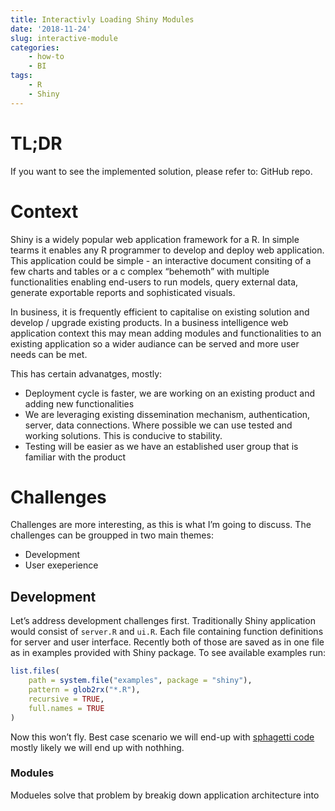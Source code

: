 ```yaml
---
title: Interactivly Loading Shiny Modules
date: '2018-11-24'
slug: interactive-module
categories: 
    - how-to
    - BI
tags: 
    - R
    - Shiny
---
```


# TL;DR

If you want to see the implemented solution, please refer to: 
GitHub repo.

# Context

Shiny is a widely popular web application framework for a R. In simple tearms it enables any R programmer to develop and deploy web application. This application could be simple - an interactive document consiting of a few charts and tables or a c complex "behemoth" with multiple functionalities enabling end-users to run models, query external data, generate exportable reports and sophisticated visuals. 

In business, it is frequently efficient to capitalise on existing solution and develop / upgrade existing products. In a business intelligence web application context this may mean adding modules and functionalities to an existing application so a wider audiance can be served and more user needs can be met.

This has certain advanatges, mostly:

- Deployment cycle is faster, we are working on an existing product and adding new functionalities
- We are leveraging existing dissemination mechanism, authentication, server, data connections. Where possible we can use tested and working solutions. This is conducive to stability.
- Testing will be easier as we have an established user group that is familiar with the product

# Challenges

Challenges are more interesting, as this is what I'm going to discuss. The challenges can be groupped in two main themes:

- Development
- User exeperience

## Development

Let's address development challenges first. Traditionally Shiny application would consist of `server.R` and `ui.R`. Each file containing function definitions for server and user interface. Recently both of those are saved as in one file as in examples provided with Shiny package. To see available examples run:

```r
list.files(
    path = system.file("examples", package = "shiny"),
    pattern = glob2rx("*.R"),
    recursive = TRUE,
    full.names = TRUE
)
```

Now this won't fly. Best case scenario we will end-up with [sphagetti code](https://craftofcoding.wordpress.com/2013/10/07/what-is-spaghetti-code/) mostly likely we will end up with nothhing. 

### Modules

Modueles solve that problem by breakig down application architecture into 

